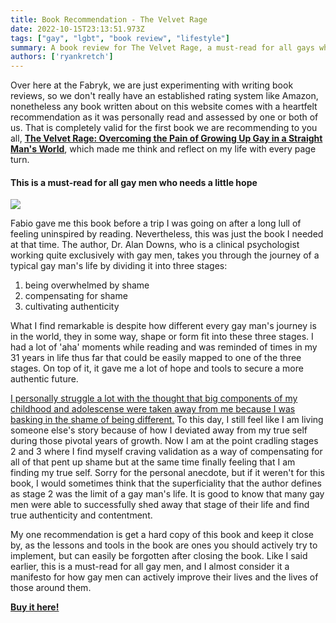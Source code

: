 ```yaml
---
title: Book Recommendation - The Velvet Rage
date: 2022-10-15T23:13:51.973Z
tags: ["gay", "lgbt", "book review", "lifestyle"]
summary: A book review for The Velvet Rage, a must-read for all gays who are trying to navigate a world that isn't made for them.
authors: ['ryankretch']
---
```


Over here at the Fabryk, we are just experimenting with writing book reviews, so we don't really have an established rating system like Amazon, nonetheless any book written about on this website comes with a heartfelt recommendation as it was personally read and assessed by one or both of us. That is completely valid for the first book we are recommending to you all, [**The Velvet Rage: Overcoming the Pain of Growing Up Gay in a Straight Man's World**](https://www.amazon.com/Velvet-Rage-Overcoming-Growing-Straight/dp/1665114002?&_encoding=UTF8&tag=thefabryk-20&linkCode=ur2&linkId=fdf832c2ae4db15f6af6c02982e7a2b8&camp=1789&creative=9325), which made me think and reflect on my life with every page turn.

#### This is a must-read for all gay men who needs a little hope

![](https://res.cloudinary.com/dx4cuted1/image/upload/v1665831677/books/velvet-rage_kzll7a.jpg)

Fabio gave me this book before a trip I was going on after a long lull of feeling uninspired by reading. Nevertheless, this was just the book I needed at that time. The author, Dr. Alan Downs, who is a clinical psychologist working quite exclusively with gay men, takes you through the journey of a typical gay man's life by dividing it into three stages: 

1. being overwhelmed by shame
2. compensating for shame
3. cultivating authenticity

What I find remarkable is despite how different every gay man's journey is in the world, they in some way, shape or form fit into these three stages. I had a lot of 'aha' moments while reading and was reminded of times in my 31 years in life thus far that could be easily mapped to one of the three stages. On top of it, it gave me a lot of hope and tools to secure a more authentic future.

[I personally struggle a lot with the thought that big components of my childhood and adolescense were taken away from me because I was basking in the shame of being different.](https://www.thefabryk.com/boy-on-school-bus/) To this day, I still feel like I am living someone else's story because of how I deviated away from my true self during those pivotal years of growth. Now I am at the point cradling stages 2 and 3 where I find myself craving validation as a way of compensating for all of that pent up shame but at the same time finally feeling that I am finding my true self. Sorry for the personal anecdote, but if it weren't for this book, I would sometimes think that the superficiality that the author defines as stage 2 was the limit of a gay man's life. It is good to know that many gay men were able to successfully shed away that stage of their life and find true authenticity and contentment.

My one recommendation is get a hard copy of this book and keep it close by, as the lessons and tools in the book are ones you should actively try to implement, but can easily be forgotten after closing the book. Like I said earlier, this is a must-read for all gay men, and I almost consider it a manifesto for how gay men can actively improve their lives and the lives of those around them.

[**Buy it here!**](https://www.amazon.com/Velvet-Rage-Overcoming-Growing-Straight/dp/1665114002?&_encoding=UTF8&tag=thefabryk-20&linkCode=ur2&linkId=fdf832c2ae4db15f6af6c02982e7a2b8&camp=1789&creative=9325)